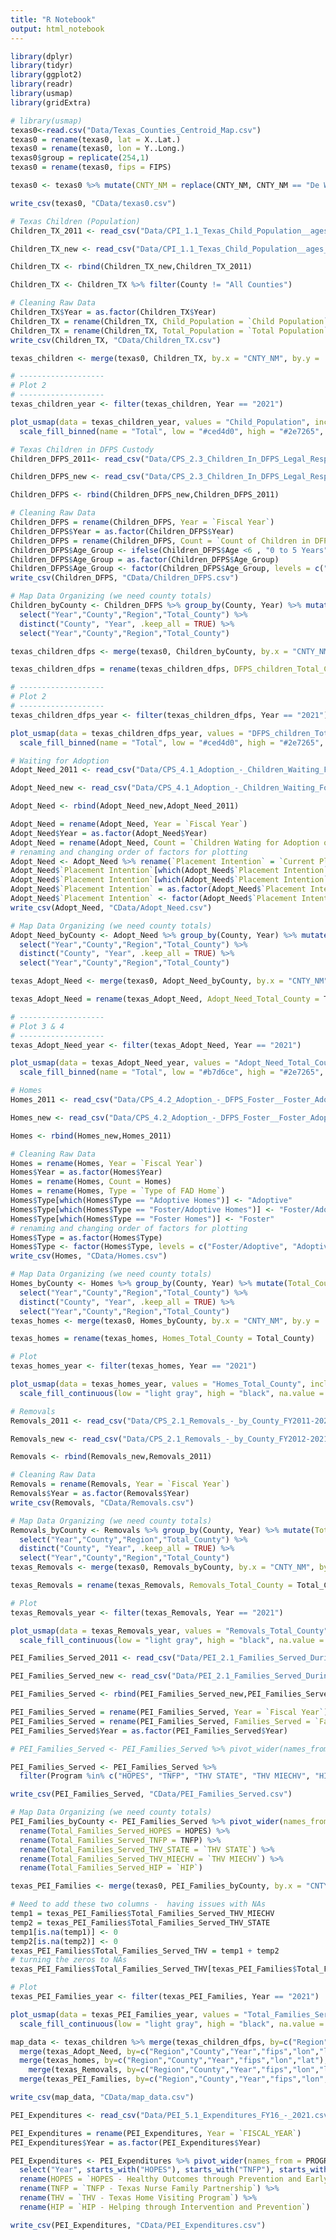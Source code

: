 ```yaml
---
title: "R Notebook"
output: html_notebook
---
```

```r
library(dplyr) 
library(tidyr) 
library(ggplot2) 
library(readr)
library(usmap)
library(gridExtra)

```

```r
# library(usmap)
texas0<-read.csv("Data/Texas_Counties_Centroid_Map.csv")
texas0 = rename(texas0, lat = X..Lat.)
texas0 = rename(texas0, lon = Y..Long.)
texas0$group = replicate(254,1)
texas0 = rename(texas0, fips = FIPS)

texas0 <- texas0 %>% mutate(CNTY_NM = replace(CNTY_NM, CNTY_NM == "De Witt", "DeWitt"))

write_csv(texas0, "CData/texas0.csv")
```


```r
# Texas Children (Population)
Children_TX_2011 <- read_csv("Data/CPI_1.1_Texas_Child_Population__ages_0-17__by_County_2010-2020.csv") %>% filter(Year == "2011") 

Children_TX_new <- read_csv("Data/CPI_1.1_Texas_Child_Population__ages_0-17__by_County_2012-2021.csv")

Children_TX <- rbind(Children_TX_new,Children_TX_2011)

Children_TX <- Children_TX %>% filter(County != "All Counties")

# Cleaning Raw Data
Children_TX$Year = as.factor(Children_TX$Year)
Children_TX = rename(Children_TX, Child_Population = `Child Population`)
Children_TX = rename(Children_TX, Total_Population = `Total Population`)
write_csv(Children_TX, "CData/Children_TX.csv")

texas_children <- merge(texas0, Children_TX, by.x = "CNTY_NM", by.y = 'County', all = TRUE) %>% select("lon", "lat", "fips", "CNTY_NM","Region","Child_Population","Total_Population", "Year") %>% rename(County = CNTY_NM)

# -------------------
# Plot 2
# -------------------
texas_children_year <- filter(texas_children, Year == "2021") 

plot_usmap(data = texas_children_year, values = "Child_Population", include = c("TX"), color = "black") +
  scale_fill_binned(name = "Total", low = "#ced4d0", high = "#2e7265", na.value = "white")
```


```r
# Texas Children in DFPS Custody
Children_DFPS_2011<- read_csv("Data/CPS_2.3_Children_In_DFPS_Legal_Responsibility_During_the_Fiscal_Year_by_County_with_Demographics_FY2011-2020.csv") %>% filter(`Fiscal Year` == "2011") 

Children_DFPS_new <- read_csv("Data/CPS_2.3_Children_In_DFPS_Legal_Responsibility_During_the_Fiscal_Year_by_County_with_Demographics_FY2012-2021.csv")

Children_DFPS <- rbind(Children_DFPS_new,Children_DFPS_2011)

# Cleaning Raw Data
Children_DFPS = rename(Children_DFPS, Year = `Fiscal Year`)
Children_DFPS$Year = as.factor(Children_DFPS$Year)
Children_DFPS = rename(Children_DFPS, Count = `Count of Children in DFPS Custody`)
Children_DFPS$Age_Group <- ifelse(Children_DFPS$Age <6 , "0 to 5 Years", ifelse(Children_DFPS$Age>=6 & Children_DFPS$Age<13,"6 to 12 Years","13 to 18 Years"))
Children_DFPS$Age_Group = as.factor(Children_DFPS$Age_Group)
Children_DFPS$Age_Group <- factor(Children_DFPS$Age_Group, levels = c("13 to 18 Years", "6 to 12 Years", "0 to 5 Years"))
write_csv(Children_DFPS, "CData/Children_DFPS.csv")

# Map Data Organizing (we need county totals)
Children_byCounty <- Children_DFPS %>% group_by(County, Year) %>% mutate(Total_County = sum(Count)) %>% 
  select("Year","County","Region","Total_County") %>% 
  distinct("County", "Year", .keep_all = TRUE) %>%
  select("Year","County","Region","Total_County")

texas_children_dfps <- merge(texas0, Children_byCounty, by.x = "CNTY_NM", by.y = 'County', all = TRUE) %>% select("lon", "lat", "fips", "CNTY_NM","Region","Total_County", "Year") %>% rename(County = CNTY_NM)

texas_children_dfps = rename(texas_children_dfps, DFPS_children_Total_County = Total_County)

# -------------------
# Plot 2
# -------------------
texas_children_dfps_year <- filter(texas_children_dfps, Year == "2021") 

plot_usmap(data = texas_children_dfps_year, values = "DFPS_children_Total_County", include = c("TX"), color = "black") + 
  scale_fill_binned(name = "Total", low = "#ced4d0", high = "#2e7265", na.value = "white")

```


```r
# Waiting for Adoption
Adopt_Need_2011 <- read_csv("Data/CPS_4.1_Adoption_-_Children_Waiting_For_Adoption_on_31_August_by_County_FY2011_-_2020.csv") %>% filter(`Fiscal Year` == "2011") 

Adopt_Need_new <- read_csv("Data/CPS_4.1_Adoption_-_Children_Waiting_For_Adoption_on_31_August_by_County_FY2011_-_2021.csv")

Adopt_Need <- rbind(Adopt_Need_new,Adopt_Need_2011)

Adopt_Need = rename(Adopt_Need, Year = `Fiscal Year`)
Adopt_Need$Year = as.factor(Adopt_Need$Year)
Adopt_Need = rename(Adopt_Need, Count = `Children Wating for Adoption on 31 August`)
# renaming and changing order of factors for plotting
Adopt_Need <- Adopt_Need %>% rename(`Placement Intention` = `Current Placement Status`)
Adopt_Need$`Placement Intention`[which(Adopt_Need$`Placement Intention` == "Placement Not Intended to be Permanent")] <- "Not Permanent"
Adopt_Need$`Placement Intention`[which(Adopt_Need$`Placement Intention` == "Placement Intended to be Permanent")] <- "Permanent"
Adopt_Need$`Placement Intention` = as.factor(Adopt_Need$`Placement Intention`)
Adopt_Need$`Placement Intention` <- factor(Adopt_Need$`Placement Intention`, levels = c("Permanent", "Not Permanent"))
write_csv(Adopt_Need, "CData/Adopt_Need.csv")

# Map Data Organizing (we need county totals)
Adopt_Need_byCounty <- Adopt_Need %>% group_by(County, Year) %>% mutate(Total_County = sum(Count)) %>% 
  select("Year","County","Region","Total_County") %>% 
  distinct("County", "Year", .keep_all = TRUE) %>%
  select("Year","County","Region","Total_County")

texas_Adopt_Need <- merge(texas0, Adopt_Need_byCounty, by.x = "CNTY_NM", by.y = 'County', all = TRUE) %>% select("lon", "lat", "fips", "CNTY_NM","Region", "Total_County", "Year") %>% rename(County = CNTY_NM)

texas_Adopt_Need = rename(texas_Adopt_Need, Adopt_Need_Total_County = Total_County)

# -------------------
# Plot 3 & 4
# -------------------
texas_Adopt_Need_year <- filter(texas_Adopt_Need, Year == "2021") 

plot_usmap(data = texas_Adopt_Need_year, values = "Adopt_Need_Total_County", include = c("TX"), color = "black") + 
  scale_fill_binned(name = "Total", low = "#b7d6ce", high = "#2e7265", na.value = "white")

```

```r
# Homes
Homes_2011 <- read_csv("Data/CPS_4.2_Adoption_-_DFPS_Foster__Foster_Adoptive__and_Adoptive__FAD__Homes_FY2011_-_2020.csv") %>% filter(`Fiscal Year` == "2011") 

Homes_new <- read_csv("Data/CPS_4.2_Adoption_-_DFPS_Foster__Foster_Adoptive__and_Adoptive__FAD__Homes_FY2012_-_2021.csv")

Homes <- rbind(Homes_new,Homes_2011)

# Cleaning Raw Data
Homes = rename(Homes, Year = `Fiscal Year`)
Homes$Year = as.factor(Homes$Year)
Homes = rename(Homes, Count = Homes)
Homes = rename(Homes, Type = `Type of FAD Home`)
Homes$Type[which(Homes$Type == "Adoptive Homes")] <- "Adoptive"
Homes$Type[which(Homes$Type == "Foster/Adoptive Homes")] <- "Foster/Adoptive"
Homes$Type[which(Homes$Type == "Foster Homes")] <- "Foster"
# renaming and changing order of factors for plotting
Homes$Type = as.factor(Homes$Type)
Homes$Type <- factor(Homes$Type, levels = c("Foster/Adoptive", "Adoptive", "Foster"))
write_csv(Homes, "CData/Homes.csv")

# Map Data Organizing (we need county totals)
Homes_byCounty <- Homes %>% group_by(County, Year) %>% mutate(Total_County = sum(Count)) %>% 
  select("Year","County","Region","Total_County") %>% 
  distinct("County", "Year", .keep_all = TRUE) %>%
  select("Year","County","Region","Total_County")
texas_homes <- merge(texas0, Homes_byCounty, by.x = "CNTY_NM", by.y = 'County') %>% select("lon", "lat", "fips", "CNTY_NM","Region","Total_County","Year") %>% rename(County = CNTY_NM)

texas_homes = rename(texas_homes, Homes_Total_County = Total_County)

# Plot 
texas_homes_year <- filter(texas_homes, Year == "2021") 

plot_usmap(data = texas_homes_year, values = "Homes_Total_County", include = c("TX"), color = "black") + 
  scale_fill_continuous(low = "light gray", high = "black", na.value = "red")

```

```r
# Removals
Removals_2011 <- read_csv("Data/CPS_2.1_Removals_-_by_County_FY2011-2020.csv") %>% filter(`Fiscal Year` == "2011") 

Removals_new <- read_csv("Data/CPS_2.1_Removals_-_by_County_FY2012-2021.csv")

Removals <- rbind(Removals_new,Removals_2011)

# Cleaning Raw Data
Removals = rename(Removals, Year = `Fiscal Year`)
Removals$Year = as.factor(Removals$Year)
write_csv(Removals, "CData/Removals.csv")

# Map Data Organizing (we need county totals)
Removals_byCounty <- Removals %>% group_by(County, Year) %>% mutate(Total_County = sum(Removals)) %>% 
  select("Year","County","Region","Total_County") %>% 
  distinct("County", "Year", .keep_all = TRUE) %>%
  select("Year","County","Region","Total_County")
texas_Removals <- merge(texas0, Removals_byCounty, by.x = "CNTY_NM", by.y = 'County') %>% select("lon", "lat", "fips", "CNTY_NM","Region","Total_County","Year") %>% rename(County = CNTY_NM)

texas_Removals = rename(texas_Removals, Removals_Total_County = Total_County)

# Plot 
texas_Removals_year <- filter(texas_Removals, Year == "2021") 

plot_usmap(data = texas_Removals_year, values = "Removals_Total_County", include = c("TX"), color = "black") + 
  scale_fill_continuous(low = "light gray", high = "black", na.value = "red")

```


```r
PEI_Families_Served_2011 <- read_csv("Data/PEI_2.1_Families_Served_During_Fiscal_Year_by_Program_FY2011-2020.csv") %>% filter(`Fiscal Year` == "2011") 

PEI_Families_Served_new <- read_csv("Data/PEI_2.1_Families_Served_During_Fiscal_Year_by_Program_FY2012-2021.csv")

PEI_Families_Served <- rbind(PEI_Families_Served_new,PEI_Families_Served_2011)

PEI_Families_Served = rename(PEI_Families_Served, Year = `Fiscal Year`)
PEI_Families_Served = rename(PEI_Families_Served, Families_Served = `Families Served`)
PEI_Families_Served$Year = as.factor(PEI_Families_Served$Year)

# PEI_Families_Served <- PEI_Families_Served %>% pivot_wider(names_from = Program, values_from = Families_Served) %>% select("County", "Year", "Region", "HOPES", "HIP", "TNFP", starts_with("THV"))

PEI_Families_Served <- PEI_Families_Served %>%
  filter(Program %in% c("HOPES", "TNFP", "THV STATE", "THV MIECHV", "HIP"))

write_csv(PEI_Families_Served, "CData/PEI_Families_Served.csv")

# Map Data Organizing (we need county totals)
PEI_Families_byCounty <- PEI_Families_Served %>% pivot_wider(names_from = Program, values_from = Families_Served) %>% select("County", "Year", "Region", "HOPES", "HIP", "TNFP", starts_with("THV")) %>%
  rename(Total_Families_Served_HOPES = HOPES) %>% 
  rename(Total_Families_Served_TNFP = TNFP) %>% 
  rename(Total_Families_Served_THV_STATE = `THV STATE`) %>% 
  rename(Total_Families_Served_THV_MIECHV = `THV MIECHV`) %>%
  rename(Total_Families_Served_HIP = `HIP`)

texas_PEI_Families <- merge(texas0, PEI_Families_byCounty, by.x = "CNTY_NM", by.y = 'County', all = TRUE) %>% select("lon", "lat", "fips", "CNTY_NM","Region","Year",starts_with("Total_Families_Served")) %>% rename(County = CNTY_NM)

# Need to add these two columns -  having issues with NAs
temp1 = texas_PEI_Families$Total_Families_Served_THV_MIECHV
temp2 = texas_PEI_Families$Total_Families_Served_THV_STATE
temp1[is.na(temp1)] <- 0
temp2[is.na(temp2)] <- 0
texas_PEI_Families$Total_Families_Served_THV = temp1 + temp2
# turning the zeros to NAs
texas_PEI_Families$Total_Families_Served_THV[texas_PEI_Families$Total_Families_Served_THV == 0] <- NA

# Plot 
texas_PEI_Families_year <- filter(texas_PEI_Families, Year == "2021") 

plot_usmap(data = texas_PEI_Families_year, values = "Total_Families_Served_THV", include = c("TX"), color = "black") + 
  scale_fill_continuous(low = "light gray", high = "black", na.value = "red")

```


```r
map_data <- texas_children %>% merge(texas_children_dfps, by=c("Region","County","Year","fips","lon","lat"), all = TRUE) %>%
  merge(texas_Adopt_Need, by=c("Region","County","Year","fips","lon","lat"), all = TRUE) %>%
  merge(texas_homes, by=c("Region","County","Year","fips","lon","lat"), all = TRUE) %>%
    merge(texas_Removals, by=c("Region","County","Year","fips","lon","lat"), all = TRUE) %>%
  merge(texas_PEI_Families, by=c("Region","County","Year","fips","lon","lat"), all = TRUE)

write_csv(map_data, "CData/map_data.csv")

```

```r
PEI_Expenditures <- read_csv("Data/PEI_5.1_Expenditures_FY16_-_2021.csv")

PEI_Expenditures = rename(PEI_Expenditures, Year = `FISCAL_YEAR`)
PEI_Expenditures$Year = as.factor(PEI_Expenditures$Year)

PEI_Expenditures <- PEI_Expenditures %>% pivot_wider(names_from = PROGRAM, values_from = EXPENDITURES) %>% 
  select("Year", starts_with("HOPES"), starts_with("TNFP"), starts_with("THV"), starts_with("HIP")) %>%
  rename(HOPES = `HOPES - Healthy Outcomes through Prevention and Early Support`) %>%
  rename(TNFP = `TNFP - Texas Nurse Family Partnership`) %>%
  rename(THV = `THV - Texas Home Visiting Program`) %>%
  rename(HIP = `HIP - Helping through Intervention and Prevention`) 

write_csv(PEI_Expenditures, "CData/PEI_Expenditures.csv")

```

